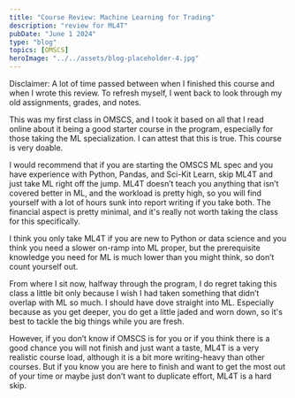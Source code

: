 ```yaml
---
title: "Course Review: Machine Learning for Trading"
description: "review for ML4T"
pubDate: "June 1 2024"
type: "blog"
topics: [OMSCS]
heroImage: "../../assets/blog-placeholder-4.jpg"
---
```


Disclaimer: A lot of time passed between when I finished this course and when I wrote this review. To refresh myself, I went back to look through my old assignments, grades, and notes.

This was my first class in OMSCS, and I took it based on all that I read online about it being a good starter course in the program, especially for those taking the ML specialization. I can attest that this is true. This course is very doable.

I would recommend that if you are starting the OMSCS ML spec and you have experience with Python, Pandas, and Sci-Kit Learn, skip ML4T and just take ML right off the jump. ML4T doesn’t teach you anything that isn’t covered better in ML, and the workload is pretty high, so you will find yourself with a lot of hours sunk into report writing if you take both. The financial aspect is pretty minimal, and it's really not worth taking the class for this specifically.

I think you only take ML4T if you are new to Python or data science and you think you need a slower on-ramp into ML proper, but the prerequisite knowledge you need for ML is much lower than you might think, so don’t count yourself out.

From where I sit now, halfway through the program, I do regret taking this class a little bit only because I wish I had taken something that didn’t overlap with ML so much. I should have dove straight into ML. Especially because as you get deeper, you do get a little jaded and worn down, so it's best to tackle the big things while you are fresh.

However, if you don’t know if OMSCS is for you or if you think there is a good chance you will not finish and just want a taste, ML4T is a very realistic course load, although it is a bit more writing-heavy than other courses. But if you know you are here to finish and want to get the most out of your time or maybe just don’t want to duplicate effort, ML4T is a hard skip.
